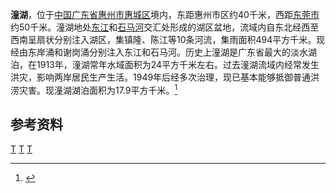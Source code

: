 {{Infobox_lake
 |湖泊名稱 =潼湖
 |湖泊照片 = 
 |湖泊照片標題 = 
 |測深圖 = 
 |pushpin_map = China Guangdong
 |測深圖標題 =
 |湖泊所在地 = [[中国|中国]][[广东省|广东省]][[惠州市|惠州市]]
 |座標 = {{coord |23|01|N|114|12|E|display=inline,title|scale:500000_type:waterbody_region:CN}}
 |湖泊類別 = 外流湖
 |流入 =镇隆、陈江等10条
 |流出 = 东岸涌、谢岗涌
 |集水區面積 =494 平方公里
 |集水區國家 =
 |湖泊長度 =
 |湖泊闊度 = 
 |湖泊面積 =17.9 平方公里
 |平均深度 = 
 |最深深度 = 
 |水體體積 = 
 |湖水停留時間 =
 |湖岸線長度 =
 |海拔高度 = 
 |湖中島嶼 =
 |湖邊城鎮 =
}}
<mapframe latitude="23.015" longitude="114.2034" zoom="13" width="280" height="300" align="right" />
'''潼湖'''，位于[[中国|中国]][[广东省|广东省]][[惠州市|惠州市]][[惠城区|惠城区]]境内，东距惠州市区约40千米，西距[[东莞市|东莞市]]约50千米。潼湖地处[[东江|东江]]和[[石马河_(东江)|石马河]]交汇处形成的湖区盆地，流域内自东北经西至西南呈扇状分别注入湖区，集镇隆、陈江等10条河流，集雨面积494平方千米。现经由东岸涌和谢岗涌分别注入东江和石马河。历史上潼湖是广东省最大的淡水湖泊，在1913年，潼湖常年水域面积为24平方千米左右。过去潼湖流域内经常发生洪灾，影响两岸居民生产生活。1949年后经多次治理，现已基本能够抵御普通洪涝灾害。现潼湖湖泊面积为17.9平方千米。<ref name="中国河湖大典">{{cite book zh |author=《[[中国河湖大典|中国河湖大典]]》编纂委员会 |title=《中国河湖大典·珠江卷》 |format=M |edition=1 |location=北京 |publisher=中国水利水电出版社 |date=2013年1月 |pages=276页 |id= ISBN 978-7-5170-0561-2}}</ref>
==参考资料==
{{reflist}}
[[Category:广东湖泊|T]]
[[Category:惠城区|T]]
[[Category:东江水系|T]]